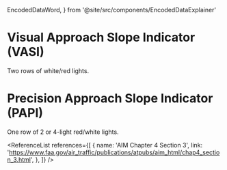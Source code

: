   EncodedDataWord,
} from '@site/src/components/EncodedDataExplainer'

# Visual Approach Slope Indicator (VASI)

Two rows of white/red lights.

# Precision Approach Slope Indicator (PAPI)

One row of 2 or 4-light red/white lights.

<ReferenceList
  references={[
    {
      name: 'AIM Chapter 4 Section 3',
      link: 'https://www.faa.gov/air_traffic/publications/atpubs/aim_html/chap4_section_3.html',
    },
  ]}
/>
